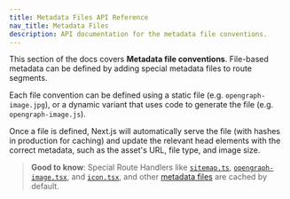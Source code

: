 ```yaml
---
title: Metadata Files API Reference
nav_title: Metadata Files
description: API documentation for the metadata file conventions.
---
```


This section of the docs covers **Metadata file conventions**. File-based metadata can be defined by adding special metadata files to route segments.

Each file convention can be defined using a static file (e.g. `opengraph-image.jpg`), or a dynamic variant that uses code to generate the file (e.g. `opengraph-image.js`).

Once a file is defined, Next.js will automatically serve the file (with hashes in production for caching) and update the relevant head elements with the correct metadata, such as the asset's URL, file type, and image size.

> **Good to know**: Special Route Handlers like [`sitemap.ts`](/docs/app/api-reference/file-conventions/metadata/sitemap), [`opengraph-image.tsx`](/docs/app/api-reference/file-conventions/metadata/opengraph-image), and [`icon.tsx`](/docs/app/api-reference/file-conventions/metadata/app-icons), and other [metadata files](/docs/app/api-reference/file-conventions/metadata) are cached by default.
